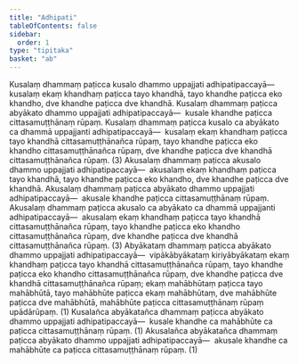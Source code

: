 ```yaml
---
title: "Adhipati"
tableOfContents: false
sidebar:
  order: 1
type: "tipitaka"
basket: "ab"
---
```



<DynamicBreadcrumb />

<Division number="3">

<Paragraph number="127">
Kusalaṃ dhammaṃ paṭicca kusalo dhammo uppajjati adhipatipaccayā—  kusalaṃ ekaṃ khandhaṃ paṭicca tayo khandhā, tayo khandhe paṭicca eko khandho, dve khandhe paṭicca dve khandhā. Kusalaṃ dhammaṃ paṭicca abyākato dhammo uppajjati adhipatipaccayā—  kusale khandhe paṭicca cittasamuṭṭhānaṃ rūpaṃ. Kusalaṃ dhammaṃ paṭicca kusalo ca abyākato ca dhammā uppajjanti adhipatipaccayā—  kusalaṃ ekaṃ khandhaṃ paṭicca tayo khandhā cittasamuṭṭhānañca rūpaṃ, tayo khandhe paṭicca eko khandho cittasamuṭṭhānañca rūpaṃ, dve khandhe paṭicca dve khandhā cittasamuṭṭhānañca rūpaṃ. (3)
</Paragraph>

<Paragraph number="128">
Akusalaṃ dhammaṃ paṭicca akusalo dhammo uppajjati adhipatipaccayā—  akusalaṃ ekaṃ khandhaṃ paṭicca tayo khandhā, tayo khandhe paṭicca eko khandho, dve khandhe paṭicca dve khandhā. Akusalaṃ dhammaṃ paṭicca abyākato dhammo uppajjati adhipatipaccayā—  akusale khandhe paṭicca cittasamuṭṭhānaṃ rūpaṃ. Akusalaṃ dhammaṃ paṭicca akusalo ca abyākato ca dhammā uppajjanti adhipatipaccayā—  akusalaṃ ekaṃ khandhaṃ paṭicca tayo khandhā cittasamuṭṭhānañca rūpaṃ, tayo khandhe paṭicca eko khandho cittasamuṭṭhānañca rūpaṃ, dve khandhe paṭicca dve khandhā cittasamuṭṭhānañca rūpaṃ. (3)
</Paragraph>

<Paragraph number="129">
Abyākataṃ dhammaṃ paṭicca abyākato dhammo uppajjati adhipatipaccayā—  vipākābyākataṃ kiriyābyākataṃ ekaṃ khandhaṃ paṭicca tayo khandhā cittasamuṭṭhānañca rūpaṃ, tayo khandhe paṭicca eko khandho cittasamuṭṭhānañca rūpaṃ, dve khandhe paṭicca dve khandhā cittasamuṭṭhānañca rūpaṃ; ekaṃ mahābhūtaṃ paṭicca tayo mahābhūtā, tayo mahābhūte paṭicca ekaṃ mahābhūtaṃ, dve mahābhūte paṭicca dve mahābhūtā, mahābhūte paṭicca cittasamuṭṭhānaṃ rūpaṃ upādārūpaṃ. (1)
</Paragraph>

<Paragraph number="130">
Kusalañca abyākatañca dhammaṃ paṭicca abyākato dhammo uppajjati adhipatipaccayā—  kusale khandhe ca mahābhūte ca paṭicca cittasamuṭṭhānaṃ rūpaṃ. (1)
</Paragraph>

<Paragraph number="131">
Akusalañca abyākatañca dhammaṃ paṭicca abyākato dhammo uppajjati adhipatipaccayā—  akusale khandhe ca mahābhūte ca paṭicca cittasamuṭṭhānaṃ rūpaṃ. (1)
</Paragraph>
</Division>